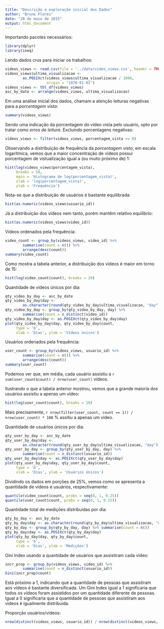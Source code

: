 ```yaml
---
title: "Descrição e exploração inicial dos Dados"
author: "Bruno Flores"
date: "20 de maio de 2015"
output: html_document
---
```


Importando pacotes necessários:

```r
library(dplyr)
library(ineq)
```

Lendo dados crus para iniciar os trabalhos:

```r
videos_views <- read.csv(file = '../data/video_views.csv', header = TRUE)
videos_views$ultima_visualizacao <- 
        as.POSIXct(videos_views$ultima_visualizacao / 1000, 
                   origin = "1970-01-01")
videos_views <- tbl_df(videos_views)
asc_by_date <- arrange(videos_views, ultima_visualizacao)
```

Em uma análise inicial dos dados, chamam a atenção leituras negativas para a
*porcentagem vista*:

```r
summary(videos_views)
```

Sendo uma indicação da porcentagem do vídeo vista pelo usuário, opto por tratar
como *erros de leitura*. Excluindo porcentagens negativas:

```r
videos_views <- filter(videos_views, porcentagem_vista >= 0)
```

Observando a distribuição de frequência da *porcentagem vista*, em escala 
logarítmica, vemos que a maior concentração de vídeos possui porcentagem de 
vistualização igual a (ou muito próximo de) 1:

```r
hist(log(videos_views$porcentagem_vista), 
     breaks = 50, 
     main = 'Histograma de log(porcentagem_vista)', 
     xlab = 'log(porcentagem_vista)', 
     ylab = 'Frequência')
```

Nota-se que a distribuição de usuários é bastante equilibrada:

```r
hist(as.numeric(videos_views$usuario_id))
```

Já a distribuição dos vídeos nem tanto, porém mantêm relativo equilíbrio:

```r
hist(as.numeric(videos_views$video_id))
```

Vídeos ordenados pela frequência:

```r
video_count <- group_by(videos_views, video_id) %>% 
        summarise(count = n()) %>%
        arrange(desc(count))
summary(video_count)
```

Como mostra a tabela anterior, a distribuição dos vídeos é maior 
em torno de 15:

```r
hist(log(video_count$count), breaks = 20)
```

Quantidade de vídeos únicos por dia:

```r
qty_video_by_day <- asc_by_date
qty_video_by_day$day <- 
        as.character(round(qty_video_by_day$ultima_visualizacao, "day"))
qty_video_by_day <- group_by(qty_video_by_day, day) %>% 
        summarise(count = n_distinct(video_id))
qty_video_by_day$day <- as.POSIXct(qty_video_by_day$day)
plot(qty_video_by_day$day, qty_video_by_day$count,
     type = 'b', 
     xlab = 'Dias', ylab = 'Vídeos únicos')
```

Usuários ordenados pela frequência:

```r
user_count <- group_by(videos_views, usuario_id) %>% 
        summarise(count = n()) %>%
        arrange(desc(count))
summary(user_count)
```

Podemos ver que, em média, cada usuário assistiu a 
`r sum(user_count$count) / nrow(user_count)` vídeos.

Ilustrando o que a tabela anterior mostrou, vemos que a grande maioria dos 
usuários assistiu a apenas um vídeo:

```r
hist(log(user_count$count), breaks = 20)
```

Mais precisamente, 
`r nrow(filter(user_count, count == 1)) / nrow(user_count) * 100 ` %
assitiu a apenas um vídeo.

Quantidade de usuários únicos por dia:

```r
qty_user_by_day <- asc_by_date
qty_user_by_day$day <- 
        as.character(round(qty_user_by_day$ultima_visualizacao, "day"))
qty_user_by_day <- group_by(qty_user_by_day, day) %>% 
        summarise(count = n_distinct(usuario_id))
qty_user_by_day$day <- as.POSIXct(qty_user_by_day$day)
plot(qty_user_by_day$day, qty_user_by_day$count,
     type = 'b', 
     xlab = 'Dias', ylab = 'Usuários únicos')
```

Dividindo os dados em porções de 25%, vemos como se apresenta a 
quantidade de vídeos e usuários, respectivamente:

```r
quantile(video_count$count, probs = seq(0, 1, 0.25))
quantile(user_count$count, probs = seq(0, 1, 0.25))
```

Quantidade total de medições distribuídas por dia:

```r
qty_by_day <- asc_by_date
qty_by_day$day <- as.character(round(qty_by_day$ultima_visualizacao, "day"))
qty_by_day <- group_by(qty_by_day, day) %>% summarise(count = n())
qty_by_day$day <- as.POSIXct(qty_by_day$day)
plot(qty_by_day$day, qty_by_day$count, 
     type = 'b', 
     xlab = 'Dias', ylab = 'Medições')
```

Gini Index usando a quantidade de usuários que assistiram cada vídeo:

```r
incr_prop <- group_by(videos_views, video_id) %>% 
        summarise(count = n_distinct(usuario_id))
Gini(incr_prop$count)
```

Está próximo a 1, indicando que a quantidade de pessoas que assistiram aos 
vídeos é bastante diversificada. Um Gini Index igual a 1 significaria que 
todos os vídeos foram assistidos por um quantidade diferente de pessoas. 
Igual a 0 significaria que a quantidade de pessoas que assistiram aos vídeos 
é igualmente distribuída.

Proporção usuários/videos:

```r
nrow(distinct(videos_views, usuario_id)) / nrow(distinct(videos_views, video_id))
```
